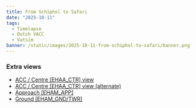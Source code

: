 ```yaml
---
title: From Schiphol to Safari
date: "2025-10-11"
tags:
  - Timelapse
  - Dutch VACC
  - Vatsim
banner: /static/images/2025-10-11-from-schiphol-to-safari/banner.png
---
```


<Youtube id="dUpnlYcPWpY" />

### Extra views

- [ACC / Centre [EHAA_CTR] view](https://youtu.be/3O8RGq06oOw)
- [ACC / Centre [EHAA_CTR] view (alternate)](https://youtu.be/z3mqZ-yQ5aY)
- [Approach [EHAM_APP]](https://youtu.be/trNd6BOjm0Q)
- [Ground [EHAM_GND/TWR]](https://youtu.be/l4ewSWvgtBY)
